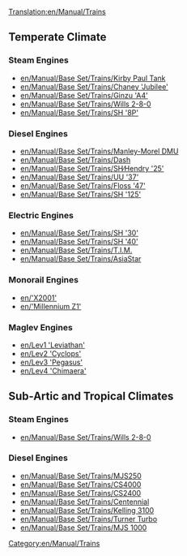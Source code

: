 [[Translation:en/Manual/Trains]]
==Temperate Climate==
===Steam Engines===
*[[en/Manual/Base Set/Trains/Kirby Paul Tank]]
*[[en/Manual/Base Set/Trains/Chaney 'Jubilee']]
*[[en/Manual/Base Set/Trains/Ginzu 'A4']]
*[[en/Manual/Base Set/Trains/Wills 2-8-0]]
*[[en/Manual/Base Set/Trains/SH '8P']]

===Diesel Engines===
*[[en/Manual/Base Set/Trains/Manley-Morel DMU]]
*[[en/Manual/Base Set/Trains/Dash]]
*[[en/Manual/Base Set/Trains/SH∕Hendry '25']]
*[[en/Manual/Base Set/Trains/UU '37']]
*[[en/Manual/Base Set/Trains/Floss '47']]
*[[en/Manual/Base Set/Trains/SH '125']]

===Electric Engines===
*[[en/Manual/Base Set/Trains/SH '30']]
*[[en/Manual/Base Set/Trains/SH '40']]
*[[en/Manual/Base Set/Trains/T.I.M.]]
*[[en/Manual/Base Set/Trains/AsiaStar]]

===Monorail Engines===
*[[en/'X2001']]
*[[en/'Millennium Z1']]

===Maglev Engines===
*[[en/Lev1 'Leviathan']]
*[[en/Lev2 'Cyclops']]
*[[en/Lev3 'Pegasus']]
*[[en/Lev4 'Chimaera']]

==Sub-Artic and Tropical Climates==
===Steam Engines===
*[[en/Manual/Base Set/Trains/Wills 2-8-0]]

===Diesel Engines===
*[[en/Manual/Base Set/Trains/MJS250]]
*[[en/Manual/Base Set/Trains/CS4000]]
*[[en/Manual/Base Set/Trains/CS2400]]
*[[en/Manual/Base Set/Trains/Centennial]]
*[[en/Manual/Base Set/Trains/Kelling 3100]]
*[[en/Manual/Base Set/Trains/Turner Turbo]]
*[[en/Manual/Base Set/Trains/MJS 1000]]

[[Category:en/Manual/Trains]]